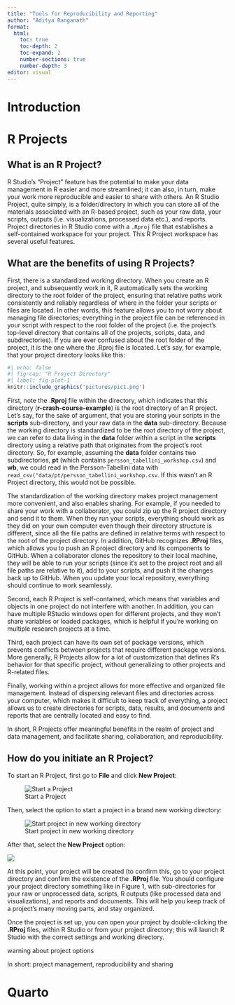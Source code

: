 ```yaml
---
title: "Tools for Reproducibility and Reporting"
author: "Aditya Ranganath"
format: 
  html:
    toc: true 
    toc-depth: 2
    toc-expand: 2
    number-sections: true
    number-depth: 3
editor: visual
---
```


# Introduction

# R Projects

## What is an R Project? 

R Studio's "Project" feature has the potential to make your data management in R easier and more streamlined; it can also, in turn, make your work more reproducible and easier to share with others. An R Studio Project, quite simply, is a folder/directory in which you can store all of the materials associated with an R-based project, such as your raw data, your scripts, outputs (i.e. visualizations, processed data etc.), and reports. Project directories in R Studio come with a `.Rproj` file that establishes a self-contained workspace for your project. This R Project workspace has several useful features.

## What are the benefits of using R Projects?

First, there is a standardized working directory. When you create an R project, and subsequently work in it, R automatically sets the working directory to the root folder of the project, ensuring that relative paths work consistently and reliably regardless of where in the folder your scripts or files are located. In other words, this feature allows you to not worry about managing file directories; everything in the project file can be referenced in your script with respect to the root folder of the project (i.e. the project's top-level directory that contains all of the projects, scripts, data, and subdirectories). If you are ever confused about the root folder of the project, it is the one where the .Rproj file is located. Let's say, for example, that your project directory looks like this:

```r
#| echo: false
#| fig-cap: "R Project Directory"
#| label: fig-plot-1
knitr::include_graphics('pictures/pic1.png')
```

First, note the **.Rproj** file within the directory, which indicates that this directory (**r-crash-course-example**) is the root directory of an R project. Let's say, for the sake of argument, that you are storing your scripts in the **scripts** sub-directory, and your raw data in the **data** sub-directory. Because the working directory is standardized to be the root directory of the project, we can refer to data living in the **data** folder within a script in the **scripts** directory using a relative path that originates from the project's root directory. So, for example, assuming the **data** folder contains two subdirectories, **pt** (which contains `persson_tabellini_workshop.csv`) and **wb**, we could read in the Persson-Tabellini data with `read_csv("data/pt/persson_tabellini_workshop.csv`. If this wasn't an R Project directory, this would not be possible.

The standardization of the working directory makes project management more convenient, and also enables sharing. For example, if you needed to share your work with a collaborator, you could zip up the R project directory and send it to them. When they run your scripts, everything should work as they did on your own computer even though their directory structure is different, since all the file paths are defined in relative terms with respect to the root of the project directory. In addition, GitHub recognizes **.RProj** files, which allows you to push an R project directory and its components to GitHub. When a collaborator clones the repository to their local machine, they will be able to run your scripts (since it's set to the project root and all file paths are relative to it), add to your scripts, and push it the changes back up to GitHub. When you update your local repository, everything should continue to work seamlessly.

Second, each R Project is self-contained, which means that variables and objects in one project do not interfere with another. In addition, you can have multiple RStudio windows open for different projects, and they won't share variables or loaded packages, which is helpful if you're working on multiple research projects at a time.

Third, each project can have its own set of package versions, which prevents conflicts between projects that require different package versions. More generally, R Projects allow for a lot of customization that defines R's behavior for that specific project, without generalizing to other projects and R-related files.

Finally, working within a project allows for more effective and organized file management. Instead of dispersing relevant files and directories across your computer, which makes it difficult to keep track of everything, a project allows us to create directories for scripts, data, results, and documents and reports that are centrally located and easy to find.

In short, R Projects offer meaningful benefits in the realm of project and data management, and facilitate sharing, collaboration, and reproducibility.

## How do you initiate an R Project?

To start an R Project, first go to **File** and click **New Project**:

![Start a Project](pictures/pic2.png)

Then, select the option to start a project in a brand new working directory:

![Start project in new working directory](pictures/pic3.png)

After that, select the **New Project** option:

![](pictures/pic5b.png)

At this point, your project will be created (to confirm this, go to your project directory and confirm the existence of the **.RProj** file. You should configure your project directory something like in Figure 1, with sub-directories for your raw or unprocessed data, scripts, R outputs (like processed data and visualizations), and reports and documents. This will help you keep track of a project's many moving parts, and stay organized.

Once the project is set up, you can open your project by double-clicking the **.RProj** files, within R Studio or from your project directory; this will launch R Studio with the correct settings and working directory.

warning about project options

In short: project management, reproducibility and sharing

# Quarto
